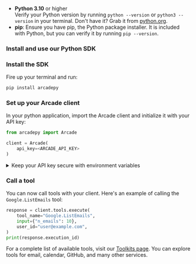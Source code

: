 
- **Python 3.10** or higher <br/> Verify your Python version by running `python --version` or `python3 --version` in your terminal. Don't have it? Grab it from [python.org](https://www.python.org/downloads/).
- **pip**: Ensure you have pip, the Python package installer. It is included with Python, but you can verify it by running `pip --version`.

### Install and use our Python SDK

<Steps>

### Install the SDK

Fire up your terminal and run:

```bash
pip install arcadepy
```

### Set up your Arcade client

In your python application, import the Arcade client and initialize it with your API key:

```python
from arcadepy import Arcade

client = Arcade(
    api_key=<ARCADE_API_KEY>
)
```

<details className="rounded-lg border border-blue-100 bg-blue-50/30 p-4 my-4 dark:border-blue-900/50 dark:bg-blue-950/30 hover:bg-blue-100/50 dark:hover:bg-blue-950/40 transition-colors">
  <summary className="flex items-center gap-2 text-sm font-medium dark:hover:bg-transparent">
    <Info className="text-blue-500 dark:text-blue-400 w-4 h-4" />
    <span>Keep your API key secure with environment variables</span>
  </summary>

  <div className="mt-4 text-sm text-neutral-700 dark:text-neutral-300">
    We recommend storing your API key in a `.env` file using `python-dotenv`:

    1. Install python-dotenv:

    ```bash
    pip install python-dotenv
    ```

    2. Create a `.env` file:

    ```
    ARCADE_API_KEY=your_api_key_here
    ```

    3. Load the API key in your code:

    ```python
    from dotenv import load_dotenv
    import os

    load_dotenv()
    api_key = os.getenv("ARCADE_API_KEY")
    ```

  </div>
</details>

### Call a tool

You can now call tools with your client. Here's an example of calling the `Google.ListEmails` tool:

```python
response = client.tools.execute(
    tool_name="Google.ListEmails",
    input={"n_emails": 10},
    user_id="user@example.com",
)
print(response.execution_id)
```

For a complete list of available tools, visit our [Toolkits page](/toolkits). You can explore tools for email, calendar, GitHub, and many other services.

</Steps>
